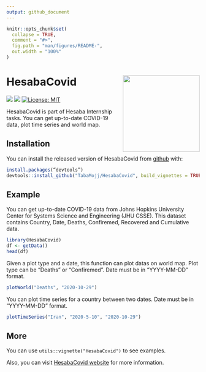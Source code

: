 ---
output: github_document
---

<!-- README.md is generated from README.Rmd. Please edit that file -->

```{r, include = FALSE}
knitr::opts_chunk$set(
  collapse = TRUE,
  comment = "#>",
  fig.path = "man/figures/README-",
  out.width = "100%"
)
```

# HesabaCovid <img src="https://github.com/TabaMojj/HesabaCovid/blob/master/HesabaCovid.png" height="200" align = "right">

<!-- badges: start -->
[![](https://img.shields.io/badge/devel%20version-1.01-red.svg)](https://github.com/https://github.com/TabaMojj/HesabaCovid)
[![](https://img.shields.io/badge/lifecycle-maturing-green.svg)](https://www.tidyverse.org/lifecycle/#maturing)
[![License: MIT](https://img.shields.io/badge/license-MIT-blue.svg)](https://cran.r-project.org/web/licenses/MIT)
<!-- badges: end -->

HesabaCovid is part of Hesaba Internship tasks. You can get up-to-date COVID-19 data, plot time series and world map.

## Installation

You can install the released version of HesabaCovid from
[github](https://github.com/TabaMojj/HesabaCovid) with:

```r
install.packages(“devtools”)
devtools::install_github("TabaMojj/HesabaCovid", build_vignettes = TRUE)
```

## Example

You can get up-to-date COVID-19 data from Johns Hopkins University
Center for Systems Science and Engineering (JHU CSSE). This dataset
contains Country, Date, Deaths, Confiremed, Recovered and Cumulative
data.

```{r}
library(HesabaCovid)
df <- getData()
head(df)
```

Given a plot type and a date, this function can plot datas on world map.
Plot type can be “Deaths” or “Confiremed”. Date must be in “YYYY-MM-DD”
format.

```{r}
plotWorld("Deaths", "2020-10-29")
```

You can plot time series for a country between two dates. Date
must be in “YYYY-MM-DD” format.

```{r}
plotTimeSeries("Iran", "2020-5-10", "2020-10-29")
```

## More

You can use ` utils::vignette("HesabaCovid")` to see examples.

Also, you can visit [HesabaCovid website](https://tabamojj.github.io/HesabaCovid/) for more information.
